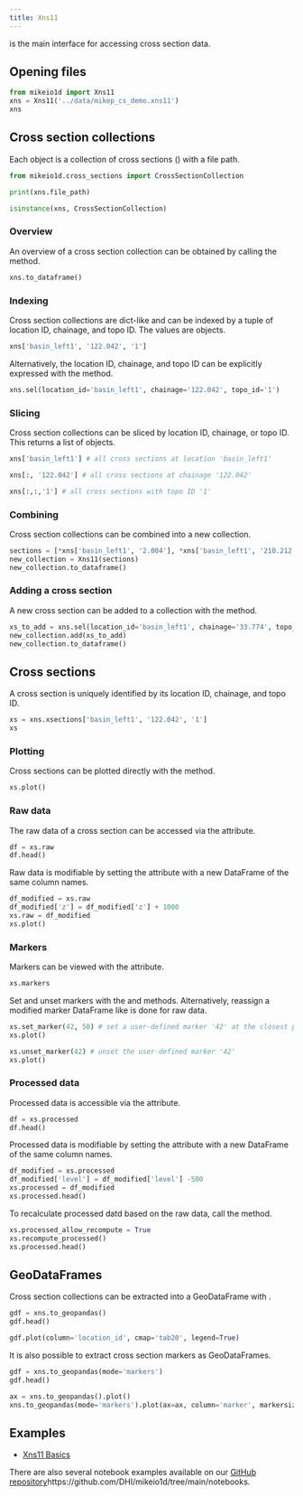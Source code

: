 ```yaml
---
title: Xns11
---
```


[](`~mikeio1d.Xns11`) is the main interface for accessing cross section data.

## Opening files
```python
from mikeio1d import Xns11
xns = Xns11('../data/mikep_cs_demo.xns11')
xns
```

## Cross section collections
Each [](`~mikeio1d.Xns11`) object is a collection of cross sections ([](`~mikeio1d.cross_sections.CrossSectionCollection`)) with a file path.
```python
from mikeio1d.cross_sections import CrossSectionCollection

print(xns.file_path)

isinstance(xns, CrossSectionCollection)
```

### Overview
An overview of a cross section collection can be obtained by calling the [](`~mikeio1d.Xns11.to_dataframe`) method.
```python
xns.to_dataframe()
```

### Indexing
Cross section collections are dict-like and can be indexed by a tuple of location ID, chainage, and topo ID. The values are [](`~mikeio1d.cross_sections.CrossSection`) objects.

```python
xns['basin_left1', '122.042', '1']
```
Alternatively, the location ID, chainage, and topo ID can be explicitly expressed with the [](`~mikeio1d.Xns11.sel`) method.
```python
xns.sel(location_id='basin_left1', chainage='122.042', topo_id='1')
```

### Slicing

Cross section collections can be sliced by location ID, chainage, or topo ID. This returns a list of [](`~mikeio1d.cross_sections.CrossSection`) objects.

```python
xns['basin_left1'] # all cross sections at location 'basin_left1'
```

```python
xns[:, '122.042'] # all cross sections at chainage '122.042'
```

```python
xns[:,:,'1'] # all cross sections with topo ID '1'
```

### Combining
Cross section collections can be combined into a new collection.
```python
sections = [*xns['basin_left1', '2.004'], *xns['basin_left1', '210.212']]
new_collection = Xns11(sections)
new_collection.to_dataframe()
```

### Adding a cross section
A new cross section can be added to a collection with the [](`~mikeio1d.Xns11.add`) method.
```python
xs_to_add = xns.sel(location_id='basin_left1', chainage='33.774', topo_id='1')
new_collection.add(xs_to_add)
new_collection.to_dataframe()
```

## Cross sections
A cross section is uniquely identified by its location ID, chainage, and topo ID.
```python
xs = xns.xsections['basin_left1', '122.042', '1']
xs
```

### Plotting
Cross sections can be plotted directly with the [](`~mikeio1d.cross_sections.CrossSection.plot`) method.
```python
xs.plot()
```

### Raw data
The raw data of a cross section can be accessed via the [](`~mikeio1d.cross_sections.CrossSection.raw`) attribute.
```python
df = xs.raw
df.head()
```

Raw data is modifiable by setting the [](`~mikeio1d.cross_sections.CrossSection.raw`) attribute with a new DataFrame of the same column names.
```python
df_modified = xs.raw
df_modified['z'] = df_modified['z'] + 1000
xs.raw = df_modified
xs.plot()
```

### Markers
Markers can be viewed with the [](`~mikeio1d.cross_sections.CrossSection.markers`) attribute.
```python
xs.markers
```

Set and unset markers with the [](`~mikeio1d.cross_sections.CrossSection.set_marker`) and [](`~mikeio1d.cross_sections.CrossSection.unset_marker`) methods. Alternatively, reassign a modified marker DataFrame like is done for raw data.
```python
xs.set_marker(42, 50) # set a user-defined marker '42' at the closest point to x=50
xs.plot()
```

```python
xs.unset_marker(42) # unset the user-defined marker '42'
xs.plot()
```

### Processed data
Processed data is accessible via the [](`~mikeio1d.cross_sections.CrossSection.processed`) attribute.
```python
df = xs.processed
df.head()
```

Processed data is modifiable by setting the [](`~mikeio1d.cross_sections.CrossSection.processed`) attribute with a new DataFrame of the same column names.
```python
df_modified = xs.processed
df_modified['level'] = df_modified['level'] -500
xs.processed = df_modified
xs.processed.head()
```
To recalculate processed datd based on the raw data, call the [](`~mikeio1d.cross_sections.CrossSection.recompute_processed`) method.
```python
xs.processed_allow_recompute = True
xs.recompute_processed()
xs.processed.head()
```

## GeoDataFrames

Cross section collections can be extracted into a GeoDataFrame with [](`~mikeio1d.Xns11.to_geopandas`).
```python
gdf = xns.to_geopandas()
gdf.head()
```

```python
gdf.plot(column='location_id', cmap='tab20', legend=True)
```
It is also possible to extract cross section markers as GeoDataFrames.

```python
gdf = xns.to_geopandas(mode='markers')
gdf.head()
```

```python
ax = xns.to_geopandas().plot()
xns.to_geopandas(mode='markers').plot(ax=ax, column='marker', markersize=9, legend=True)
```

## Examples

- [Xns11 Basics](../examples/xns11_basic.qmd)

::: callout-tip
There are also several notebook examples available on our [GitHub repository]()https://github.com/DHI/mikeio1d/tree/main/notebooks.
:::